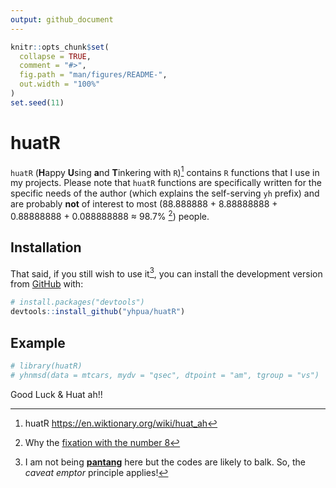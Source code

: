 ```yaml
---
output: github_document
---
```


<!-- README.md is generated from README.Rmd. Please edit that file -->

```r
knitr::opts_chunk$set(
  collapse = TRUE,
  comment = "#>",
  fig.path = "man/figures/README-",
  out.width = "100%"
)
set.seed(11)
```

# huatR

`huatR` (**H**appy **U**sing **a**nd **T**inkering with `R`)[^1] contains `R` functions that I use in my projects. Please note that `huatR` functions are specifically written for the specific needs of the author (which explains the self-serving `yh` prefix) and are probably **not** of interest to most (88.888888 + 8.88888888 + 0.88888888 + 0.088888888 $\approx$ 98.7% [^2]) people.


[^1]: huatR <https://en.wiktionary.org/wiki/huat_ah>
[^2]: Why the [fixation with the number 8](https://en.wikipedia.org/wiki/Chinese_numerology#Eight)

## Installation
That said, if you still wish to use it[^3], you can install the development version from [GitHub](https://github.com/) with:

[^3]: I am not being [**pantang**](https://en.wiktionary.org/wiki/pantang) here but the codes are likely to balk. So, the *caveat emptor* principle applies!

``` r
# install.packages("devtools")
devtools::install_github("yhpua/huatR")
```

## Example

```r
# library(huatR)
# yhnmsd(data = mtcars, mydv = "qsec", dtpoint = "am", tgroup = "vs")
```


Good Luck & Huat ah!!

